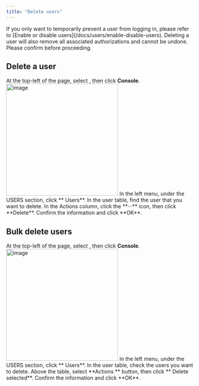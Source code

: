 ```yaml
---
title: "Delete users"
---
```


<Note>
If you only want to temporarily prevent a user from logging in, please refer to [Enable or disable users](/docs/users/enable-disable-users).
</Note>

<Warning>
Deleting a user will also remove all associated authorizations and cannot be undone. Please confirm before proceeding.
</Warning>

## Delete a user

<Steps>

<Step>
At the top-left of the page, select <Icon icon="arrow-left-right" />, then click <b>Console</b>.

<Frame>
<img src="/images/docs/navs/nav-console.png" alt="image" width="300"/>
</Frame>
</Step>

<Step>
In the left menu, under the USERS section, click **<Icon icon="user" /> Users**.
</Step>

<Step>
In the user table, find the user that you want to delete.
</Step>

<Step>
In the Actions column, click the **···** icon, then click **Delete**.
</Step>

<Step>
Confirm the information and click **OK**.
</Step>

</Steps>

## Bulk delete users

<Steps>

<Step>
At the top-left of the page, select <Icon icon="arrow-left-right" />, then click <b>Console</b>.

<Frame>
<img src="/images/docs/navs/nav-console.png" alt="image" width="300"/>
</Frame>
</Step>

<Step>
In the left menu, under the USERS section, click **<Icon icon="user" /> Users**.
</Step>

<Step>
In the user table, check the users you want to delete.
</Step>

<Step>
Above the table, select **Actions <Icon icon="chevron-down" />** button, then click **<Icon icon="trash" /> Delete selected**.
</Step>

<Step>
Confirm the information and click **OK**.
</Step>

</Steps>
